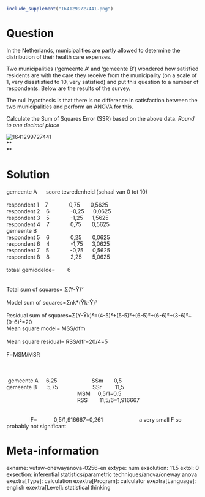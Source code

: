 ```{r, echo = FALSE, results = "hide"}
include_supplement("1641299727441.png")
```

Question
========
In the Netherlands, municipalities are partly allowed to determine the
distribution of their health care expenses.  
  
Two municipalities ('gemeente A' and 'gemeente B') wondered how
satisfied residents are with the care they receive from the municipality
(on a scale of 1, very dissatisfied to 10, very satisfied) and put this
question to a number of respondents. Below are the results of the
survey.  
  
The null hypothesis is that there is no difference in satisfaction
between the two municipalities and perform an ANOVA for this.  
  
  
Calculate the Sum of Squares Error (SSR) based on the above data. *Round
to one decimal place*  
  
<img src="1641299727441.png" class="fr-fic fr-dii tvcss_2"
alt="1641299727441" />  
**  
**


Solution
========





gemeente A      score tevredenheid (schaal van 0 tot 10)               
                                                                       
        
respondent 1    7              0,75       0,5625                       
                            
respondent 2    6              -0,25      0,0625                       
                            
respondent 3    5              -1,25      1,5625                       
                            
respondent 4    7              0,75       0,5625                       
                            
gemeente B                                                             
                                         
respondent 5    6              0,25       0,0625                       
                            
respondent 6    4              -1,75      3,0625                       
                            
respondent 7    5              -0,75      0,5625                       
                            
respondent 8    8              2,25       5,0625                       
                            
                                                                       
                                        
totaal gemiddelde=        6                                             
                                                
                                                                       
                                        
Total sum of squares= Σ(Y-Ῡ)²                                           
                                                        
Model sum of squares=Σnk\*(Ῡk-Ῡ)²                                       
                                                                 
Residual sum of
squares=Σ(Y-Ῡk)²=(4-5)²+(5-5)²+(6-5)²+(6-6)²+(3-6)²+(9-6)²=20           
                                                                        
              
Mean square model= MSS/dfm                                             
                                                  
Mean square residual= RSS/dfr=20/4=5                                   
                                                            
F=MSM/MSR                                                               
                                     
                                                                       
                                        
                                                                       
                                        
                                                                       
                                        
 gemeente A     6,25                       SSm       0,5               
                           
gemeente B       5,75                       SSr         11,5           
                             
                                               MSM     0,5/1=0,5       
                                      
                                               RSS     
  11,5/6=1,916667                                                
                                                                       
                                        
                F=           0,5/1,916667=0,261                        a
very small F so probably not significant





Meta-information
================
exname: vufsw-onewayanova-0256-en
extype: num
exsolution: 11.5
extol: 0
exsection: inferential statistics/parametric techniques/anova/oneway anova
exextra[Type]: calculation
exextra[Program]: calculator
exextra[Language]: english
exextra[Level]: statistical thinking

